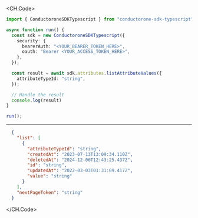 
<CH.Code>
```typescript ListAttributeValues.ts
import { ConductoroneSDKTypescript } from "conductorone-sdk-typescript";

async function run() {
  const sdk = new ConductoroneSDKTypescript({
    security: {
      bearerAuth: "<YOUR_BEARER_TOKEN_HERE>",
      oauth: "Bearer <YOUR_ACCESS_TOKEN_HERE>",
    },
  });

  const result = await sdk.attributes.listAttributeValues({
    attributeTypeId: "string",
  });

  // Handle the result
  console.log(result)
}

run();
```
---

```json Example Response
  {
    "list": [
      {
        "attributeTypeId": "string",
        "createdAt": "2023-07-13T13:09:34.110Z",
        "deletedAt": "2024-12-06T12:43:25.437Z",
        "id": "string",
        "updatedAt": "2022-03-03T01:31:09.417Z",
        "value": "string"
      }
    ],
    "nextPageToken": "string"
  }
```
</CH.Code>
